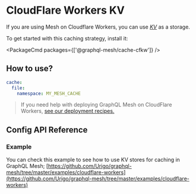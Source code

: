 
# CloudFlare Workers KV

If you are using Mesh on Cloudflare Workers, you can use [*KV*](https://developers.cloudflare.com/workers/runtime-apis/kv/) as a storage.

To get started with this caching strategy, install it:

<PackageCmd packages={['@graphql-mesh/cache-cfkw']} />

## How to use?

```yaml
cache:
  file:
    namespace: MY_MESH_CACHE
```

> If you need help with deploying GraphQL Mesh on CloudFlare Workers, [see our deployment recipes.](https://www.the-guild.dev/graphql/mesh/docs/getting-started/deploy-mesh-gateway#deploy-mesh-on-cloudflare-workers)

## Config API Reference


<API />

### Example

You can check this example to see how to use KV stores for caching in GraphQL Mesh;
[https://github.com/Urigo/graphql-mesh/tree/master/examples/cloudflare-workers](https://github.com/Urigo/graphql-mesh/tree/master/examples/cloudflare-workers)
